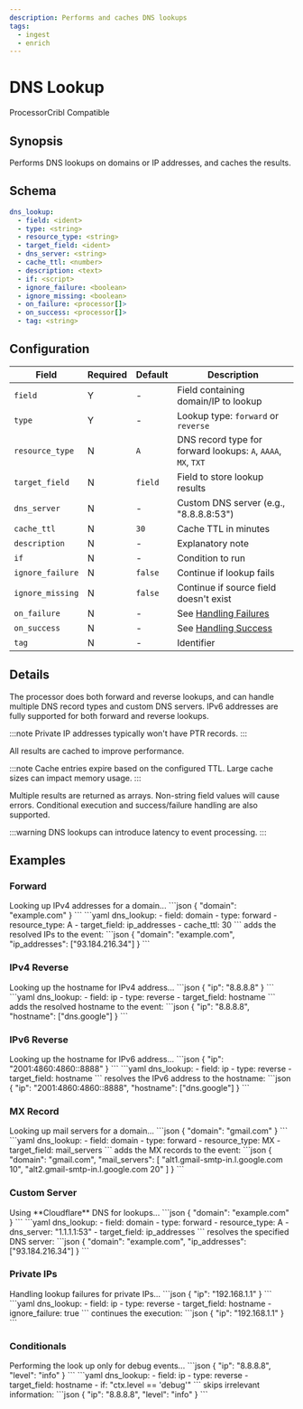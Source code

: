 ```yaml
---
description: Performs and caches DNS lookups
tags: 
  - ingest
  - enrich
---
```


# DNS Lookup

<span class="theme-doc-version-badge badge badge--primary">Processor</span><span class="theme-doc-version-badge badge badge--secondary">Cribl Compatible</span>

## Synopsis

Performs DNS lookups on domains or IP addresses, and caches the results.

## Schema

```yaml {2-6}
dns_lookup:
  - field: <ident>
  - type: <string>
  - resource_type: <string>
  - target_field: <ident>
  - dns_server: <string>
  - cache_ttl: <number>
  - description: <text>
  - if: <script>
  - ignore_failure: <boolean>
  - ignore_missing: <boolean>
  - on_failure: <processor[]>
  - on_success: <processor[]>
  - tag: <string>
```

## Configuration

|Field|Required|Default|Description|
|---|---|---|---|
|`field`|Y|-|Field containing domain/IP to lookup|
|`type`|Y|-|Lookup type: `forward` or `reverse`|
|`resource_type`|N|`A`|DNS record type for forward lookups: `A`, `AAAA`, `MX`, `TXT`|
|`target_field`|N|`field`|Field to store lookup results|
|`dns_server`|N|-|Custom DNS server (e.g., "8.8.8.8:53")|
|`cache_ttl`|N|`30`|Cache TTL in minutes|
|`description`|N|-|Explanatory note|
|`if`|N|-|Condition to run|
|`ignore_failure`|N|`false`|Continue if lookup fails|
|`ignore_missing`|N|`false`|Continue if source field doesn't exist|
|`on_failure`|N|-|See [Handling Failures](../handling-failures.mdx)|
|`on_success`|N|-|See [Handling Success](../handling-success.mdx)|
|`tag`|N|-|Identifier|

## Details

The processor does both forward and reverse lookups, and can handle multiple DNS record types and custom DNS servers. IPv6 addresses are fully supported for both forward and reverse lookups.

:::note
Private IP addresses typically won't have PTR records.
:::

All results are cached to improve performance.

:::note
Cache entries expire based on the configured TTL. Large cache sizes can impact memory usage.
:::

Multiple results are returned as arrays. Non-string field values will cause errors. Conditional execution and success/failure handling are also supported.

:::warning
DNS lookups can introduce latency to event processing.
:::

## Examples

### Forward

<ExampleGrid>
  <CommentCol>
    Looking up IPv4 addresses for a domain...
  </CommentCol>
  <CodeCol>
    ```json
    {
      "domain": "example.com"
    }
    ```
    ```yaml
    dns_lookup:
      - field: domain
      - type: forward
      - resource_type: A
      - target_field: ip_addresses
      - cache_ttl: 30
    ```
  </CodeCol>
  <CommentCol>
    adds the resolved IPs to the event:
  </CommentCol>
  <CodeCol>
    ```json
    {
      "domain": "example.com",
      "ip_addresses": ["93.184.216.34"]
    }
    ```
  </CodeCol>
</ExampleGrid>

### IPv4 Reverse

<ExampleGrid>
  <CommentCol>
    Looking up the hostname for IPv4 address...
  </CommentCol>
  <CodeCol>
    ```json
    {
      "ip": "8.8.8.8"
    }
    ```
    ```yaml
    dns_lookup:
      - field: ip
      - type: reverse
      - target_field: hostname
    ```
  </CodeCol>
  <CommentCol>
    adds the resolved hostname to the event:
  </CommentCol>
  <CodeCol>
    ```json
    {
      "ip": "8.8.8.8",
      "hostname": ["dns.google"]
    }
    ```
  </CodeCol>
</ExampleGrid>

### IPv6 Reverse

<ExampleGrid>
  <CommentCol>
    Looking up the hostname for IPv6 address...
  </CommentCol>
  <CodeCol>
    ```json
    {
      "ip": "2001:4860:4860::8888"
    }
    ```
    ```yaml
    dns_lookup:
      - field: ip
      - type: reverse
      - target_field: hostname
    ```
  </CodeCol>
  <CommentCol>
    resolves the IPv6 address to the hostname:
  </CommentCol>
  <CodeCol>
    ```json
    {
      "ip": "2001:4860:4860::8888",
      "hostname": ["dns.google"]
    }
    ```
  </CodeCol>
</ExampleGrid>

### MX Record

<ExampleGrid>
  <CommentCol>
    Looking up mail servers for a domain...
  </CommentCol>
  <CodeCol>
    ```json
    {
      "domain": "gmail.com"
    }
    ```
    ```yaml
    dns_lookup:
      - field: domain
      - type: forward
      - resource_type: MX
      - target_field: mail_servers
    ```
  </CodeCol>
  <CommentCol>
    adds the MX records to the event:
  </CommentCol>
  <CodeCol>
    ```json
    {
      "domain": "gmail.com",
      "mail_servers": [
        "alt1.gmail-smtp-in.l.google.com 10",
        "alt2.gmail-smtp-in.l.google.com 20"
      ]
    }
    ```
  </CodeCol>
</ExampleGrid>

### Custom Server

<ExampleGrid>
  <CommentCol>
    Using **Cloudflare** DNS for lookups...
  </CommentCol>
  <CodeCol>
    ```json
    {
      "domain": "example.com"
    }
    ```
    ```yaml
    dns_lookup:
      - field: domain
      - type: forward
      - resource_type: A
      - dns_server: "1.1.1.1:53"
      - target_field: ip_addresses
    ```
  </CodeCol>
  <CommentCol>
    resolves the specified DNS server:
  </CommentCol>
  <CodeCol>
    ```json
    {
      "domain": "example.com",
      "ip_addresses": ["93.184.216.34"]
    }
    ```
  </CodeCol>
</ExampleGrid>

### Private IPs

<ExampleGrid>
  <CommentCol>
    Handling lookup failures for private IPs...
  </CommentCol>
  <CodeCol>
    ```json
    {
      "ip": "192.168.1.1"
    }
    ```
    ```yaml
    dns_lookup:
      - field: ip
      - type: reverse
      - target_field: hostname
      - ignore_failure: true
    ```
  </CodeCol>
  <CommentCol>
    continues the execution:
  </CommentCol>
  <CodeCol>
    ```json
    {
      "ip": "192.168.1.1"
    }
    ```
  </CodeCol>
</ExampleGrid>

### Conditionals

<ExampleGrid>
  <CommentCol>
    Performing the look up only for debug events...
  </CommentCol>
  <CodeCol>
    ```json
    {
      "ip": "8.8.8.8",
      "level": "info"
    }
    ```
    ```yaml
    dns_lookup:
      - field: ip
      - type: reverse
      - target_field: hostname
      - if: "ctx.level == 'debug'"
    ```
  </CodeCol>
  <CommentCol>
    skips irrelevant information:
  </CommentCol>
  <CodeCol>
    ```json
    {
      "ip": "8.8.8.8",
      "level": "info"
    }
    ```
  </CodeCol>
</ExampleGrid>
